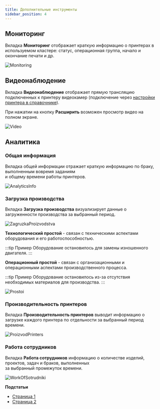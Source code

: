 ```yaml
---
title: Дополнительные инструменты
sidebar_position: 4
---
```

## Мониторинг

Вкладка **Мониторинг** отображает краткую информацию о принтерах в используемом кластере: статус, 
операционная группа, начало и окончание печати и др.

![Monitoring](./img/Monitoring.png)

## Видеонаблюдение

Вкладка **Видеонаблюдение** отображает прямую трансляцию подключенных к принтеру видеокамер 
(подключение через [настройки принтера в справочнике](https://yt.omegafuture.ru/articles/RedFabMES-A-790/%D0%A0%D0%B0%D0%B1%D0%BE%D1%82%D0%B0-%D1%81%D0%BE-%D1%81%D0%BF%D1%80%D0%B0%D0%B2%D0%BE%D1%87%D0%BD%D0%B8%D0%BA%D0%B0%D0%BC%D0%B8#%D0%BF%D1%80%D0%B8%D0%BD%D1%82%D0%B5%D1%80%D1%8B)).

При нажатии на кнопку **Расширить** возможен просмотр видео на полном экране.

![Video](./img/Video.png)

## Аналитика 
### Общая информация 
Вкладка общей информации отражает краткую информацию по браку, выполненным вовремя заданиям\
и общему времени работы принтеров.

![AnalyticsInfo](./img/AnalyticsInfo.png)

### Загрузка производства 
Вкладка **Загрузка производства** визуализирует данные о загруженности производства за выбранный период.

![ZagruzkaProizvodstva](./img/ZagruzkaProizvodstva.png)

**Технологический простой** - связан с техническими аспектами оборудования и его работоспособностью.

:::tip Пример
      Оборудование остановилось для замены изношенного двигателя.
:::

**Операционный простой** - связан с организационными и операционными аспектами производственного процесса.

:::tip Пример
      Оборудование остановилось из-за отсутствия необходимых материалов для производства.
:::

![Prostoi](./img/Prostoi.png)

### Производительность принтеров 
Вкладка **Производительность принтеров** выводит информацию о загрузке каждого принтера по отдельности за выбранный период времени.

![ProizvodPrinters](./img/ProizvodPrinters.png)

### Работа сотрудников 
Вкладка **Работа сотрудников** информацию о количестве изделий, проектов, задач и браков, выполненных\
за выбранный промежуток времени.

![WorkOfSotrudniki](./img/WorkOfSotrudniki.png)

**Подстатьи**
- [Страница 1](./page1.md)
- [Страница 2](./page2.md)